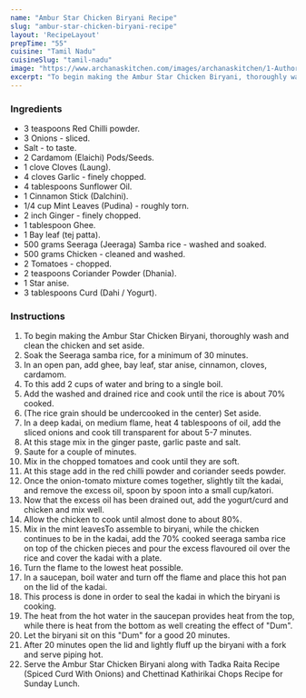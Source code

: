 ---
name: "Ambur Star Chicken Biryani Recipe"
slug: "ambur-star-chicken-biryani-recipe"
layout: 'RecipeLayout'
prepTime: "55"
cuisine: "Tamil Nadu"
cuisineSlug: "tamil-nadu"
image: "https://www.archanaskitchen.com/images/archanaskitchen/1-Author/sneha-archanaskitchen.com/Ambur_Star_Chicken_Biryani_Recipe_.jpg"
excerpt: "To begin making the Ambur Star Chicken Biryani, thoroughly wash and clean the chicken and set aside"
---

### Ingredients

- 3 teaspoons Red Chilli powder.
- 3 Onions - sliced.
- Salt - to taste.
- 2 Cardamom (Elaichi) Pods/Seeds.
- 1 clove Cloves (Laung).
- 4 cloves Garlic - finely chopped.
- 4 tablespoons Sunflower Oil.
- 1 Cinnamon Stick (Dalchini).
- 1/4 cup Mint Leaves (Pudina) - roughly torn.
- 2 inch Ginger - finely chopped.
- 1 tablespoon Ghee.
- 1 Bay leaf (tej patta).
- 500 grams Seeraga (Jeeraga) Samba rice - washed and soaked.
- 500 grams Chicken - cleaned and washed.
- 2 Tomatoes - chopped.
- 2 teaspoons Coriander Powder (Dhania).
- 1 Star anise.
- 3 tablespoons Curd (Dahi / Yogurt).

### Instructions

1. To begin making the Ambur Star Chicken Biryani, thoroughly wash and clean the chicken and set aside.
1. Soak the Seeraga samba rice, for a minimum of 30 minutes.
1. In an open pan, add ghee, bay leaf, star anise, cinnamon, cloves, cardamom.
1. To this add 2 cups of water and bring to a single boil.
1. Add the washed and drained rice and cook until the rice is about 70% cooked.
1.  (The rice grain should be undercooked in the center) Set aside.
1. In a deep kadai, on medium flame, heat 4 tablespoons of oil, add the sliced onions and cook till transparent for about 5-7 minutes.
1. At this stage mix in the ginger paste, garlic paste and salt.
1. Saute for a couple of minutes.
1. Mix in the chopped tomatoes and cook until they are soft.
1.  At this stage add in the red chilli powder and coriander seeds powder.
1. Once the onion-tomato mixture comes together, slightly tilt the kadai, and remove the excess oil, spoon by spoon into a small cup/katori.
1. Now that the excess oil has been drained out, add the yogurt/curd and chicken and mix well.
1. Allow the chicken to cook until almost done to about 80%.
1.  Mix in the mint leavesTo assemble to biryani, while the chicken continues to be in the kadai, add the 70% cooked seeraga samba rice on top of the chicken pieces and pour the excess flavoured oil over the rice and cover the kadai with a plate.
1. Turn the flame to the lowest heat possible.
1. In a saucepan, boil water and turn off the flame and place this hot pan on the lid of the kadai.
1. This process is done in order to seal the kadai in which the biryani is cooking.
1. The heat from the hot water in the saucepan provides heat from the top, while there is heat from the bottom as well creating the effect of "Dum".
1. Let the biryani sit on this "Dum" for a good 20 minutes.
1. After 20 minutes open the lid and lightly fluff up the biryani with a fork and serve piping hot.
1. Serve the Ambur Star Chicken Biryani  along with Tadka Raita Recipe (Spiced Curd With Onions) and Chettinad Kathirikai Chops Recipe for Sunday Lunch.
